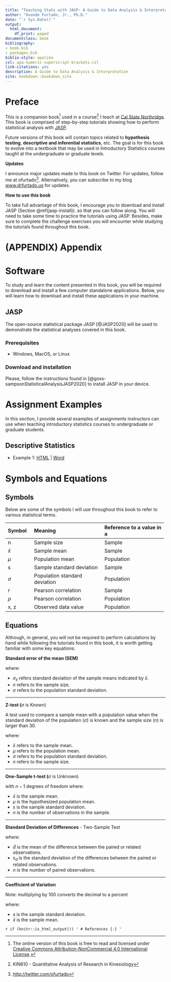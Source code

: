 ```yaml
--- 
title: "Teaching Stats with JASP: A Guide to Data Analysis & Interpretation"
author: "Ovande Furtado, Jr., Ph.D."
date: "`r Sys.Date()`"
output:
  html_document:
    df_print: paged
documentclass: book
bibliography:
- book.bib
- packages.bib
biblio-style: apalike
csl: apa-numeric-superscript-brackets.csl
link-citations: yes
description: A Guide to Data Analysis & Interpretation
site: bookdown::bookdown_site
---
```


# Preface {.unnumbered}

This is a companion book[^index-1] used in a course[^index-2] I teach at [Cal State Northridge](https://academics.csun.edu/faculty/ovande.furtado){target="_blank"}. This book is comprised of step-by-step tutorials showing how to perform statistical analysis with [JASP](#jasp).

[^index-1]: The online version of this book is free to read and licensed under [Creative Commons Attribution-NonCommercial 4.0 International License](http://creativecommons.org/licenses/by-nc/4.0/){target="_blank"}.

[^index-2]: KIN610 - Quantitative Analysis of Research in Kinesiology

Future versions of this book will contain topics related to **hypothesis testing**, **descriptive and inferential statistics**, etc. The goal is for this book to evolve into a textbook that may be used in Introductory Statistics courses taught at the undergraduate or graduate levels.

**Updates**

I announce major updates made to this book on Twitter. For updates, follow me at ofurtado[^index-3]. Alternatively, you can subscribe to my blog [www.drfurtado.us](http://drfurtado.us){target="_blank"} for updates.

[^index-3]: <http://twitter.com/ofurtado>

**How to use this book**

To take full advantage of this book, I encourage you to download and install JASP (Section \@ref(jasp-install)). so that you can follow along. You will need to take some time to practice the tutorials using JASP. Besides, make sure to complete the challenge exercises you will encounter while studying the tutorials found throughout this book.

<!--chapter:end:index.Rmd-->

# (APPENDIX) Appendix {.unnumbered}

# Software

To study and learn the content presented in this book, you will be required to download and install a few computer standalone applications. Below, you will learn how to download and install these applications in your machine.

## JASP {#jasp}

The open-source statistical package JASP [@JASP2020] will be used to demonstrate the statistical analyses covered in this book.

### Prerequisites

- Windows, MacOS, or Linux

### Download and installation {#jasp-install}

Please, follow the instructions found in [@goss-sampsonStatisticalAnalysisJASP2020] to install JASP in your device.

# Assignment Examples

In this section, I provide several examples of assignments instructors can use when teaching introductory statistics courses to undergraduate or graduate students.

## Descriptive Statistics

* Example 1: [HTML](assignments/homework-example-01.html) | [Word](assignments/homework-example-01.docx) 

# Symbols and Equations {#symbols-equations}

## Symbols

Below are some of the symbols I will use throughout this book to refer to various statistical terms.

+-----------+-------------------------------+---------------------------+
| Symbol    | Meaning                       | Reference to a value in a |
+:==========+:==============================+:==========================+
| n         | Sample size                   | Sample                    |
+-----------+-------------------------------+---------------------------+
| $\bar{x}$ | Sample mean                   | Sample                    |
+-----------+-------------------------------+---------------------------+
| $\mu$     | Population mean               | Population                |
+-----------+-------------------------------+---------------------------+
| s         | Sample standard deviation     | Sample                    |
+-----------+-------------------------------+---------------------------+
| $\sigma$  | Population standard deviation | Population                |
+-----------+-------------------------------+---------------------------+
| *r*       | Pearson correlation           | Sample                    |
+-----------+-------------------------------+---------------------------+
| $\rho$    | Pearson correlation           | Population                |
+-----------+-------------------------------+---------------------------+
| x, z      | Observed data value           | Population                |
+-----------+-------------------------------+---------------------------+

## Equations

Although, in general, you will not be required to perform calculations by hand while following the tutorials found in this book, it is worth getting familiar with some key equations.

**Standard error of the mean (SEM)**

\begin{equation}
\sigma_{\bar{x}}=\frac{\sigma}{\sqrt{n}}
(#eq:sem)
\end{equation}

where:

- $\sigma_{\bar{x}}$ refers standard deviation of the sample means indicated by $\bar{x}$.
- $n$ refers to the sample size.
- $\sigma$ refers to the population standard deviation.

------------------------------------------------------------------------

**Z-test (**$\sigma$ is Known)

A test used to compare a sample mean with a population value when the standard deviation of the population ($\sigma$) is known and the sample size (n) is larger than 30.

\begin{equation}
\label{standard normal value}
z = \frac{x - \mu}{\sigma}
(#eq:ztest)
\end{equation}

where:

- $\bar{x}$ refers to the sample mean.
- $\mu$ refers to the population mean.
- $\sigma$ refers to the population standard deviation.
- $n$ refers to the sample size.

------------------------------------------------------------------------

**One-Sample t-test (**$\sigma$ is Unknown)

\begin{equation}
\label{testing a mean sigma unknown}(\#eq:t-test-one) t = 
\frac{\bar{x}-\mu}{\frac{s}{\sqrt{n}}}
(#eq:onet)
\end{equation}

with $n-1$ degrees of freedom where:

- $\bar{x}$ is the sample mean.
- $\mu$ is the hypothesized population mean.
- $s$ is the sample standard deviation.
- $n$ is the number of observations in the sample.

------------------------------------------------------------------------

**Standard Deviation of Differences** - Two-Sample Test

\begin{equation}
s_{d} = \sqrt{\frac{\sum(d - \bar{d})^2}{n - 1}}
(#eq:??)
\end{equation}

where:

- $\bar{d}$ is the mean of the difference between the paired or related observations.
- $s_{d}$ is the standard deviation of the differences between the paired or related observations.
- $n$ is the number of paired observations.

------------------------------------------------------------------------

**Coefficient of Variation**

\begin{equation}
\text{CV} = \frac{s}{\bar{x}}(100)
  (#eq:binom)
\end{equation}

Note: multiplying by 100 converts the decimal to a percent

where:

- $s$ is the sample standard deviation.
- $\bar{x}$ is the sample mean.

<!--chapter:end:appendix.Rmd-->

`r if (knitr::is_html_output()) '
# References {-}
'`

<!--chapter:end:06-references.Rmd-->

